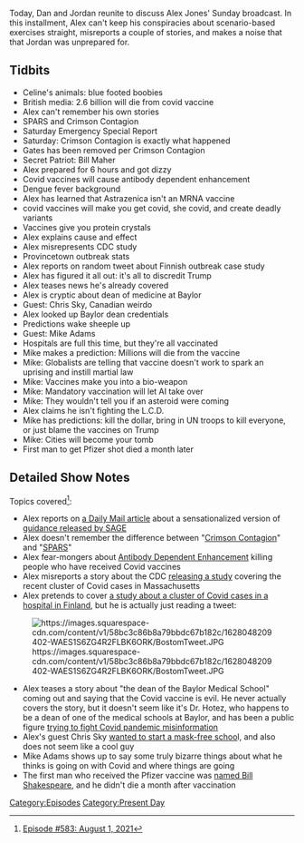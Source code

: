 {{DEFAULTSORT:
    #_EPISODE_0583:August 1, 2021
}}{{Episode
    | title           = August 1, 2021
    | caption         = Listen to this episode on [https://knowledgefight.libsyn.com/583-august-1-2021 Libsyn] [https://open.spotify.com/episode/72L8c3nZHXNZiRX4TlmXR7 Spotify], Read the [[Transcript/583: August 1, 2021|Unofficial Transcript]]
    | episodeNumber   = 583
    | length          = 01:41:42
    | airDate         = August 4, 2021
    | coverageDate    = August 1, 2021
    | episodeType     = [[:Category:Present Day|Present Day]]
    | appearance      = [[Bill Gates]], [[Bill Maher]], [[Chris Sky]], [[Mike Adams]]
    | previousEpisode = [[582: Chattin' With Jared]]
    | nextEpisode     = [[584: August 5, 2021]]
}}

{{Stub}}

Today, Dan and Jordan reunite to discuss Alex Jones' Sunday broadcast.  In this installment, Alex can't keep his conspiracies about scenario-based exercises straight, misreports a couple of stories, and makes a noise that that Jordan was unprepared for.

==Tidbits==

*Celine's animals: blue footed boobies
*British media: 2.6 billion will die from covid vaccine
*Alex can't remember his own stories
*SPARS and Crimson Contagion
*Saturday Emergency Special Report
*Saturday: Crimson Contagion is exactly what happened
*Gates has been removed per Crimson Contagion
*Secret Patriot: Bill Maher
*Alex prepared for 6 hours and got dizzy
*Covid vaccines will cause antibody dependent enhancement
*Dengue fever background
*Alex has learned that Astrazenica isn't an MRNA vaccine
*covid vaccines will make you get covid, she covid, and create deadly variants
*Vaccines give you protein crystals
*Alex explains cause and effect
*Alex misrepresents CDC study
*Provincetown outbreak stats
*Alex reports on random tweet about Finnish outbreak case study
*Alex has figured it all out: it's all to discredit Trump
*Alex teases news he's already covered
*Alex is cryptic about dean of medicine at Baylor
*Guest: Chris Sky, Canadian weirdo
*Alex looked up Baylor dean credentials
*Predictions wake sheeple up
*Guest: Mike Adams
*Hospitals are full this time, but they're all vaccinated
*Mike makes a prediction: Millions will die from the vaccine
*Mike: Globalists are telling that vaccine doesn't work to spark an uprising and instill martial law
*Mike: Vaccines make you into a bio-weapon
*Mike: Mandatory vaccination will let AI take over
*Mike: They wouldn't tell you if an asteroid were coming
*Alex claims he isn't fighting the L.C.D.
*Mike has predictions: kill the dollar, bring in UN troops to kill everyone, or just blame the vaccines on Trump
*Mike: Cities will become your tomb
*First man to get Pfizer shot died a month later

==Detailed Show Notes==

Topics covered<ref>[https://knowledgefight.com/research/2021/8/3/episode-583-august-1-2021 Episode #583: August 1, 2021]</ref>:

*Alex reports on [https://www.dailymail.co.uk/news/article-9844701/SAGE-Covid-variant-kill-one-three-people.html a Daily Mail article] about a sensationalized version of [https://assets.publishing.service.gov.uk/government/uploads/system/uploads/attachment_data/file/1007484/S1325_SPI-M-O_Concerns_for_the_next_few_months.pdf guidance released by SAGE]
*Alex doesn't remember the difference between "[https://archive.org/details/crimson-contagion-2019/mode/2up Crimson Contagion]" and "[https://jhsphcenterforhealthsecurity.s3.amazonaws.com/spars-pandemic-scenario.pdf SPARS]"
*Alex fear-mongers about [https://www.sciencedirect.com/science/article/pii/S1201971220307311 Antibody Dependent Enhancement] killing people who have received Covid vaccines
*Alex misreports a story about the CDC [https://www.cdc.gov/mmwr/volumes/70/wr/pdfs/mm7031e2-H.pdf releasing a study] covering the recent cluster of Covid cases in Massachusetts
*Alex pretends to cover [https://www.eurosurveillance.org/content/10.2807/1560-7917.ES.2021.26.30.2100636;jsessionid=q2OYxdwnQe5eKoXbefP1iKYe.i-0b3d9850f4681504f-ecdclive a study about a cluster of Covid cases in a hospital in Finland], but he is actually just reading a tweet:

[[File:https://images.squarespace-cdn.com/content/v1/58bc3c86b8a79bbdc67b182c/1628048209402-WAES1S6ZG4R2FLBK6ORK/BostomTweet.JPG|thumb|none]]

*Alex teases a story about "the dean of the Baylor Medical School" coming out and saying that the Covid vaccine is evil. He never actually covers the story, but it doesn't seem like it's Dr. Hotez, who happens to be a dean of one of the medical schools at Baylor, and has been a public figure [https://www.click2houston.com/news/local/2021/07/31/it-put-me-in-a-dark-scary-place-dr-hotez-reveals-what-it-was-like-to-fight-covid-19-disinformation/ trying to fight Covid pandemic misinformation]
*Alex's guest Chris Sky [https://www.vice.com/en/article/wxqanq/a-rich-anti-masker-chris-saccoccia-is-starting-a-mask-free-private-school-system-for-his-followers-kids wanted to start a mask-free schoo]l, and also does not seem like a cool guy
*Mike Adams shows up to say some truly bizarre things about what he thinks is going on with Covid and where things are going
*The first man who received the Pfizer vaccine was [https://www.bbc.com/news/uk-england-coventry-warwickshire-57234741 named Bill Shakespeare], and he didn't die a month after vaccination

[[Category:Episodes]]
[[Category:Present Day]]
